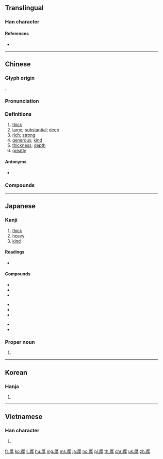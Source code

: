 ==Translingual==

===Han character===
{{Han char|rn=27|rad=厂|as=07|sn=9|four=71247|canj=MAND|ids=⿸厂⿱日子}}

====References====
* {{Han ref|kx=0161.260|dkj=02949|dj=0368.060|hdz=10072.060|uh=539A|ud=21402|bh=AB70|bd=43888}}

----

==Chinese==
{{zh-forms|alt=垕}}

===Glyph origin===
{{Han etym}}
{{Han compound|厂|𣆪|ls=ic}}.

===Pronunciation===
{{zh-pron
|m=hòu
|c=hau5
|h=pfs=heu
|md=gâu/hâiu
|md_note=gâu - colloquial; hâiu - literary
|mn=kāu/hō͘
|mn_note=kāu - colloquial; hō͘ - literary
|mn-t=gau6
|w=3hheu
|mc=y
|oc=y
|cat=a,n,adv
}}

===Definitions===
{{zh-hanzi}}

# [[thick]]
# [[large]]; [[substantial]]; [[deep]]
# [[rich]]; [[strong]]
# [[generous]]; [[kind]]
# [[thickness]]; [[depth]]
# [[greatly]]

====Antonyms====
* {{zh-l|薄|thin}}

===Compounds===
{{zh-der|交厚|仁厚|優厚|卑禮厚幣|卑辭厚禮|厚交|厚今薄古|厚利|厚厚敦敦|厚古薄今|厚味|厚味臘毒|厚墩墩|厚壁組織|厚實|厚度|厚彼薄此|厚待|厚德|厚德載物|厚德載福|厚恩|厚情|厚意|厚愛|厚擾|厚望|厚朴|厚此薄彼|厚澤|厚生|厚生省|厚皮香|厚祿|厚祿高官|厚禮|厚秩|厚糈|厚臉皮|厚葬|厚薄|厚誣|厚誼|厚貌深情|厚貺|厚載|厚遇|厚道|厚酬|厚重|厚顏|厚顏無恥|厚黑學|含蓄渾厚|和厚|多藏厚亡|天高地厚|宅心仁厚|宅心忠厚|官高祿厚|富厚|寬厚|尊官厚祿|嵩厚|席豐履厚|幣厚言甘|得天獨厚|德厚|德厚流光|忠厚|忠厚老實|憨厚|才高行厚|扳厚|敦厚|未可厚非|樸厚|民淳俗厚|沉厚|沉厚寡言|深厚|深情厚誼|淳厚|渾厚|溫厚|溫柔敦厚|濃厚|無可厚非|爛忠厚|甘言厚幣|甘言厚禮|相厚|積厚流光|節用厚生|篤厚|純厚|膏粱厚味|臉皮厚|薄厚|親厚|謙厚|謙恭厚道|謹厚|豐功厚利|豐厚|質直渾厚|醇厚|重厚|重厚少文|雄厚|面皮厚|高位厚祿|高天厚地|高官厚祿|高情厚意|高情厚愛|高情厚誼|高爵厚祿}}

----

==Japanese==

===Kanji===
{{ja-kanji|grade=5|rs=厂07}}

# [[thick]]
# [[heavy]]
# [[kind]]

====Readings====
* {{ja-readings|goon=[[ぐ]] (gu) {{non-joyo-reading}}|kanon=[[こう]] (kō)|kun=[[あつい]] ([[厚い]], atsui)}}

====Compounds====
{{top3}}
* {{ja-r|温厚|おんこう}}
* {{ja-r|厚顔無恥|こうがんむち}}
* {{ja-r|深厚|しんこう}}
{{mid3}}
* {{ja-r|厚生|こうせい}}
* {{ja-r|厚労省|こうろうしょう}}
* {{ja-r|厚労相|こうろうしょう}}
{{mid3}}
* {{ja-r|氷厚|ひょうこう}}
* {{ja-r|厚紙|あつがみ}}
{{bottom}}

===Proper noun===
{{ja-pos|あつし|proper}}

# {{given name|male|lang=ja|sort=あつし}}

----

==Korean==

===Hanja===
{{ko-hanja|hangeul=후|rv=hu|mr=hu}}

# {{defn|lang=ko|sort=厂07}}

----

==Vietnamese==

===Han character===
{{vi-hantu|[[hậu]]|rs=厂07}}

# {{defn|lang=vi|sort=厂07}}

[[fr:厚]]
[[ko:厚]]
[[li:厚]]
[[hu:厚]]
[[mg:厚]]
[[ms:厚]]
[[ja:厚]]
[[no:厚]]
[[pl:厚]]
[[th:厚]]
[[chr:厚]]
[[uk:厚]]
[[zh:厚]]
